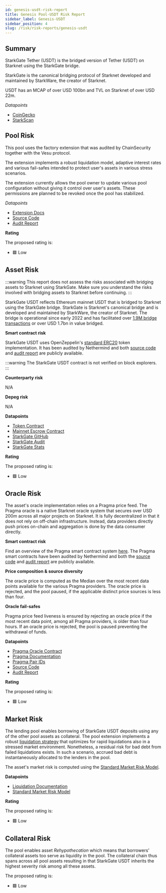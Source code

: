 ```yaml
---
id: genesis-usdt-risk-report
title: Genesis Pool-USDT Risk Report
sidebar_label: Genesis-USDT
sidebar_position: 4
slug: /risk/risk-reports/genesis-usdt
---
```




## Summary

StarkGate Tether (USDT) is the bridged version of Tether (USDT) on Starknet using the StarkGate bridge.

StarkGate is the canonical bridging protocol of Starknet developed and maintained by StarkWare, the creator of Starknet. 

USDT has an MCAP of over USD 100bn and TVL on Starknet of over USD 22m.

*Datapoints*

- [CoinGecko](https://www.coingecko.com/en/coins/tether)
- [StarkScan](https://starkscan.co/token/0x068f5c6a61780768455de69077e07e89787839bf8166decfbf92b645209c0fb8)


## Pool Risk

This pool uses the factory extension that was audited by ChainSecurity together with the Vesu protocol.

The extension implements a robust liquidation model, adaptive interest rates and various fail-safes intended
to protect user's assets in various stress scenarios.

The extension currently allows the pool owner to update various pool configuration without giving it control over user's assets.
These permissions are planned to be revoked once the pool has stabilized.

*Datapoints*

- [Extension Docs](https://docs.vesu.xyz/)
- [Source Code](https://github.com/vesuxyz/protocol/blob/dev/src/extension/default_extension.cairo)
- [Audit Report](https://github.com/vesuxyz/security)

**Rating**

The proposed rating is:

- 🟩 Low


## Asset Risk

:::warning
This report does not assess the risks associated with bridging assets to Starknet using StarkGate.
Make sure you understand the risks involved with bridging assets to Starknet before continuing.
:::

StarkGate USDT reflects Ethereum mainnet USDT that is bridged to Starknet using the StarkGate bridge. 
StarkGate is Starknet's canonical bridge and is developed and maintained by StarkWare, the creator of Starknet.
The bridge is operational since early 2022 and has facilitated over [1.9M bridge transactions](https://dune.com/sapiens/starknet-insighttokenomics-and-bridge-stats) or over USD 1.7bn in value bridged.

**Smart contract risk**

StarkGate USDT uses OpenZeppelin's [standard ERC20](https://github.com/OpenZeppelin/cairo-contracts) token implementation.
It has been audited by Nethermind and both [source code](https://github.com/starknet-io/starkgate-contracts) and [audit report](https://github.com/NethermindEth/PublicAuditReports/blob/main/NM0064-DRAFT_STARKGATE.pdf) are publicly available.

:::warning
The StarkGate USDT contract is not verified on block explorers.
:::

**Counterparty risk**

N/A

**Depeg risk**

N/A

**Datapoints**

- [Token Contract](https://starkscan.co/token/0x068f5c6a61780768455de69077e07e89787839bf8166decfbf92b645209c0fb8)
- [Mainnet Escrow Contract](https://etherscan.io/address/0xbb3400F107804DFB482565FF1Ec8D8aE66747605)
- [StarkGate GitHub](https://github.com/starknet-io/starkgate-contracts)
- [StarkGate Audit](https://github.com/NethermindEth/PublicAuditReports/blob/main/NM0064-DRAFT_STARKGATE.pdf)
- [StarkGate Stats](https://dune.com/sapiens/starknet-insighttokenomics-and-bridge-stats)

**Rating**

The proposed rating is:

- 🟩 Low


## Oracle Risk

The asset's oracle implementation relies on a Pragma price feed.
The Pragma oracle is a native Starknet oracle system that secures over USD 200m across all major projects on Starknet.
It is fully decentralized in that it does not rely on off-chain infrastructure. Instead, data providers directly push prices on-chain and aggregation is done by the data consumer directly.

**Smart contract risk**

Find an overview of the Pragma smart contract system [here](https://github.com/Astraly-Labs/pragma-oracle?tab=readme-ov-file#overview).
The Pragma smart contracts have been audited by Nethermind and both the [source code](https://github.com/Astraly-Labs/pragma-oracle) and [audit report](https://github.com/astraly-labs/pragma-oracle/tree/main/audits) are publicly available.

**Price composition & source diversity**

The oracle price is computed as the Median over the most recent data points available for the various Pragma providers.
The oracle price is rejected, and the pool paused, if the applicable distinct price sources is less than four.

**Oracle fail-safes**

Pragma price feed liveness is ensured by rejecting an oracle price if the most recent data point, among all Pragma providers, is older than four hours.
If an oracle price is rejected, the pool is paused preventing the withdrawal of funds. 

**Datapoints**

- [Pragma Oracle Contract](https://starkscan.co/contract/0x02a85bd616f912537c50a49a4076db02c00b29b2cdc8a197ce92ed1837fa875b#read-write-contract)
- [Pragma Documentation](https://docs.pragma.build/Resources/Cairo%201/data-feeds/consuming-data)
- [Pragma Pair IDs](https://docs.pragma.build/Resources/Cairo%201/data-feeds/supported-assets)
- [Source Code](https://github.com/Astraly-Labs/pragma-oracle)
- [Audit Report](https://github.com/astraly-labs/pragma-oracle/tree/main/audits)

**Rating**

The proposed rating is:

- 🟩 Low


## Market Risk

The lending pool enables borrowing of StarkGate USDT deposits using any of the other pool assets as collateral.
The pool extension implements a robust [liquidation strategy](https://docs.vesu.xyz) that optimizes for rapid liquidations also in a stressed market environment.
Nonetheless, a residual risk for bad debt from failed liquidations exists. 
In such a scenario, accrued bad debt is instantaneously allocated to the lenders in the pool.

The asset's market risk is computed using the [Standard Market Risk Model](https://docs.google.com/spreadsheets/d/1zU9IRKCX8xicSNd4UV78hMEw_rf-ZtGL/edit?usp=sharing&ouid=108086377410680948516&rtpof=true&sd=true).

**Datapoints**

- [Liquidation Documentation](https://docs.vesu.xyz)
- [Standard Market Risk Model](https://docs.google.com/spreadsheets/d/1zU9IRKCX8xicSNd4UV78hMEw_rf-ZtGL/edit?usp=sharing&ouid=108086377410680948516&rtpof=true&sd=true)

**Rating**

The proposed rating is:

- 🟩 Low


## Collateral Risk

The pool enables asset *Rehypothecation* which means that borrowers' collateral assets too serve as liquidity in the pool.
The collateral chain thus spans across all pool assets resulting in that StarkGate USDT inherits the highest severity risk among all these assets.

The proposed rating is:

- 🟩 Low